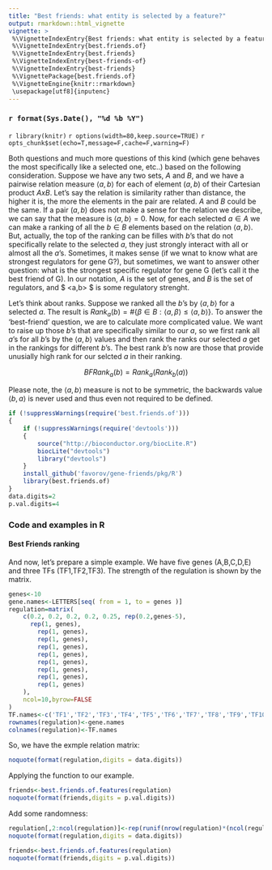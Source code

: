 ---
title: "Best friends: what entity is selected by a feature?"
output: rmarkdown::html_vignette
vignette: >
 %\VignetteIndexEntry{Best friends: what entity is selected by a feature?}
 %\VignetteIndexEntry{best.friends.of}
 %\VignetteIndexEntry{best.friends}
 %\VignetteIndexEntry{best-friends-of}
 %\VignetteIndexEntry{best-friends}
 %\VignettePackage{best.friends.of}
 %\VignetteEngine{knitr::rmarkdown}
 \usepackage[utf8]{inputenc}
---

### `r format(Sys.Date(), "%d %b %Y")` 

`r library(knitr)`
`r options(width=80,keep.source=TRUE)`
`r opts_chunk$set(echo=T,message=F,cache=F,warning=F)`
<!-- cache is off, we save all the necessary things in Rda -->

Both questions and much more questions of this kind (which gene behaves the most specifically like a selected one, etc..) based on the following consideration. Suppose we have any two sets, $A$ and $B$, and we have a pairwise relation measure $\left<a,b\right>$ for each of element $(a,b)$ of their Cartesian product $A x B$. Let's say the relation is similarity rather than distance, the higher it is, the more the elements in the pair are related. $A$ and $B$ could be the same. If a pair $(a,b)$ does not make a sense for the relation we describe, we can say that the measure is $\left<a,b\right>=0$. Now, for each selected $a \in A$ we can make a ranking of all the $b \in B$ elements based on the relation $\left<a,b\right>$. But, actually, the top of the ranking can be filles with $b$'s that do not specifically relate to the selected $a$, they just strongly interact with all or almost all the $a$'s. Sometimes, it makes sense (if we wnat to know what are strongest regulators for gene G?), but sometimes, we want to answer other question: what is the strongest specific regulator for gene G (let's call it the best friend of G). In our notation, $A$ is the set of genes, and $B$ is the set of regulators, and $ \left<a,b\right> $ is some regulatory strenght.

Let's think about ranks. Suppose we ranked all the $b$'s by $\left<a,b\right>$ for a selected $a$. The result is $Rank_a(b)= \# \left\{ \beta \in B : \left< a, \beta \right> \leqslant \left< a, b \right> \right\}$. To answer the 'best-friend' question, we are to calculate more complicated value. We want to raise up those $b$'s that are specifically similar to our $a$, so we first rank all $a$'s for all $b$'s by the $\left<a,b\right>$  values and then rank the ranks our selected $a$ get in the rankings for different $b$'s. The best rank $b$'s now are those that provide unusially high rank for our selcted $a$ in their ranking.

$$BFRank_a(b)=Rank_a(Rank_b(a))$$

Please note, the $\left<a,b\right>$ measure is not to be symmetric, the backwards value $\left<b,a\right>$ is never used and thus even not required to be defined.


```{r source, echo=FALSE}
if (!suppressWarnings(require('best.friends.of')))
{
	if (!suppressWarnings(require('devtools')))
	{
		source("http://bioconductor.org/biocLite.R")
		biocLite("devtools")
		library("devtools")
	}
	install_github('favorov/gene-friends/pkg/R')
	library(best.friends.of)
}
data.digits=2
p.val.digits=4
```

### Code and examples in R

#### Best Friends ranking

And now, let's prepare a simple example. We have five genes (A,B,C,D,E) and three TFs (TF1,TF2,TF3). The strength of the regulation is shown by the matrix. 

```{r}
genes<-10
gene.names<-LETTERS[seq( from = 1, to = genes )]
regulation=matrix(
	c(0.2, 0.2, 0.2, 0.2, 0.25, rep(0.2,genes-5),
	  rep(1, genes),
		rep(1, genes),
		rep(1, genes),
		rep(1, genes),
		rep(1, genes),
		rep(1, genes),
		rep(1, genes),
		rep(1, genes),
		rep(1, genes)
    ),
	ncol=10,byrow=FALSE
)
TF.names<-c('TF1','TF2','TF3','TF4','TF5','TF6','TF7','TF8','TF9','TF10')
rownames(regulation)<-gene.names
colnames(regulation)<-TF.names
```
So, we have the exmple relation matrix:
```{r}
noquote(format(regulation,digits = data.digits))
```

Applying the function to our example.

```{r}
friends<-best.friends.of.features(regulation)
noquote(format(friends,digits = p.val.digits))
```

Add some randomness:
```{r}
regulation[,2:ncol(regulation)]<-rep(runif(nrow(regulation)*(ncol(regulation)-1),0.5,1.5))
noquote(format(regulation,digits = data.digits))
```

```{r}
friends<-best.friends.of.features(regulation)
noquote(format(friends,digits = p.val.digits))

```


